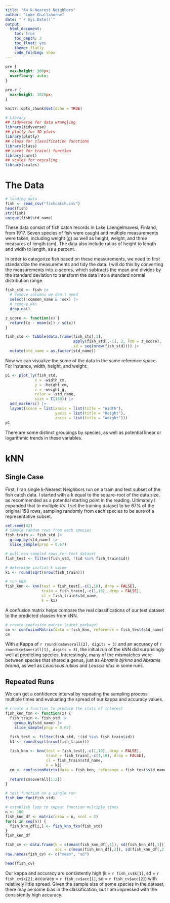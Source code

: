 ```yaml
---
title: "A4 k-Nearest Neighbors"
author: "Luke Ghallahorne"
date: "`r Sys.Date()`"
output: 
  html_document:
    toc: true
    toc_depth: 3
    toc_float: yes
    theme: flatly
    code_folding: show
---
```


```css
pre {
  max-height: 300px;
  overflow-y: auto;
}

pre.r {
  max-height: 1020px;
}
```

```r
knitr::opts_chunk$set(echo = TRUE)
```

```r
# Library
## tidyverse for data wrangling
library(tidyverse)
## plotly for 3D plots
library(plotly)
## class for classification functions
library(class)
## caret for train() function
library(caret)
## scales for rescaling
library(scales)
```

# The Data

```r
# loading data
fish <- read_csv("fishcatch.csv")
head(fish)
str(fish)
unique(fish$std_name)
```

These data consist of fish catch records in Lake Laengelmavesi, Finland, from 1917. Seven species of fish were caught and multiple measurements were taken, including weight (g) as well as height, weight, and three measures of length (cm). The data also include ratios of height to length and width to length, as a percent.

In order to categorize fish based on these measurements, we need to first standardize the measurements and tidy the data. I will do this by converting the measurements into z-scores, which subtracts the mean and divides by the standard deviation to transform the data into a standard normal distribution range.

```r
fish_std <- fish |>
  # remove columns we don't need
  select(!common_name & !sex) |>
  # remove NAs
  drop_na()

z_score <- function(x) {
  return((x - mean(x)) / sd(x))
}

fish_std <- tibble(data.frame(fish_std[,1],
                              apply(fish_std[,-1], 2, FUN = z_score),
                              id = seq(nrow(fish_std)))) |>
  mutate(std_name = as.factor(std_name))

```

Now we can visualize the some of the data in the same reference space. For instance, width, height, and weight:

```r
p1 <- plot_ly(fish_std,
             x = ~width_cm,
             y = ~height_cm,
             z = ~weight_g,
             color = ~std_name,
             size = I(150)) |>
  add_markers() |>
  layout(scene = list(xaxis = list(title = "Width"),
                      yaxis = list(title = "Height"),
                      zaxis = list(title = "Weight"))) 
p1
```

There are some distinct groupings by species, as well as potential linear or logarithmic trends in these variables.

# kNN

## Single Case

First, I ran single k-Nearest Neighbors run on a train and test subset of the fish catch data. I started with a k equal to the square-root of the data size, as recommended as a potential starting point in the reading. Ultimately I expanded that to multiple k's. I set the training dataset to be 67% of the original 158 rows, sampling randomly from each species to be sure of a representative subset.

```r
set.seed(42)
# sample random rows from each species
fish_train <- fish_std |>
  group_by(std_name) |>
  slice_sample(prop = 0.67) 

# pull non-sampled rows for test dataset
fish_test <- filter(fish_std, !(id %in% fish_train$id))

# determine initial k value
k1 <- round(sqrt(nrow(fish_train)))

# run kNN
fish_knn <- knn(test = fish_test[,-c(1,10), drop = FALSE], 
                train = fish_train[,-c(1,10), drop = FALSE],
                cl = fish_train$std_name,
                k = k1)

```

A confusion matrix helps compare the real classifications of our test dataset to the predicted classes from kNN.

```r
# create confusion matrix (caret package)
cm <- confusionMatrix(data = fish_knn, reference = fish_test$std_name)
cm
```

With a Kappa of `r round(cm$overall[2], digits = 3)` and an accuracy of `r round(cm$overall[1], digits = 3)`, the initial run of the kNN did surprisingly well at predicting species. Interestingly, many of the mismatches were between species that shared a genus, just as *Abramis bjrkna* and *Abramis brama*, as well as *Leuciscus rutilus* and *Leuscis idus* in some runs. 

## Repeated Runs

We can get a confidence interval by repeating the sampling process multiple times and evaluating the spread of our kappa and accuracy values.

```r
# create a function to produce the stats of interest
fish_knn_fxn <- function(x) {
  fish_train <- fish_std |>
    group_by(std_name) |>
    slice_sample(prop = 0.67) 

  fish_test <- filter(fish_std, !(id %in% fish_train$id))
  k1 <- round(sqrt(nrow(fish_train)))
  
  fish_knn <- knn(test = fish_test[,-c(1,10), drop = FALSE], 
                  train = fish_train[,-c(1,10), drop = FALSE],
                  cl = fish_train$std_name,
                  k = k1)
  cm <- confusionMatrix(data = fish_knn, reference = fish_test$std_name)
  
  return(cm$overall[1:2])
}
```

```r
# test function on a single run
fish_knn_fxn(fish_std)
```

```r
# establish loop to repeat function multiple times
n <- 100
fish_knn_df <- matrix(nrow = n, ncol = 2)
for(i in seq(n)) {
  fish_knn_df[i,] <- fish_knn_fxn(fish_std)
}
fish_knn_df
```

```r
fish_cv <- data.frame(k = c(mean(fish_knn_df[,1]), sd(fish_knn_df[,1])),
                      acc = c(mean(fish_knn_df[,2]), sd(fish_knn_df[,2])))
row.names(fish_cv) <- c("mean", "sd")

head(fish_cv)
```

Our kappa and accuracy are consistently high (k = `r fish_cv$k[1]`, sd = `r fish_cv$k[2]`; accuracy = `r fish_cv$acc[1]`, sd = `r fish_cv$acc[2]`) with relatively little spread. Given the sample size of some species in the dataset, there may be some bias in the classification, but I am impressed with the consistently high accuracy.




















